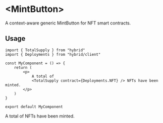# \<MintButton\>

A context-aware generic MintButton for NFT smart contracts.

## Usage

```tsx
import { TotalSupply } from "hybrid"
import { Deployments } from "hybrid/client"

const MyComponent = () => {
	return (
		<p>
			A total of
			<TotalSupply contract={Deployments.NFT} /> NFTs have been minted.
		</p>
	)
}

export default MyComponent
```


<Demo>
	<p>
		A total of
		<TotalSupply contract={Deployments.NFT} /> NFTs have been minted.
	</p>
</Demo>
